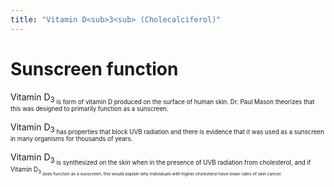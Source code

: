 ```yaml
---
title: "Vitamin D<sub>3<sub> (Cholecalciferol)"
---
```




# Sunscreen function

Vitamin D<sub>3<sub> is form of vitamin D produced on the surface of human skin.
Dr. Paul Mason theorizes that this was designed to primarily function as a sunscreen.

Vitamin D<sub>3<sub> has properties that block UVB radiation and there is evidence that it was used as a sunscreen in many organisms for thousands of years.


Vitamin D<sub>3<sub> is synthesized on the skin when in the presence of UVB radiation from cholesterol, and if Vitamin D<sub>3<sub> does function as a sunscreen, this would explain why individuals with higher cholesterol have *lower* rates of skin cancer.

